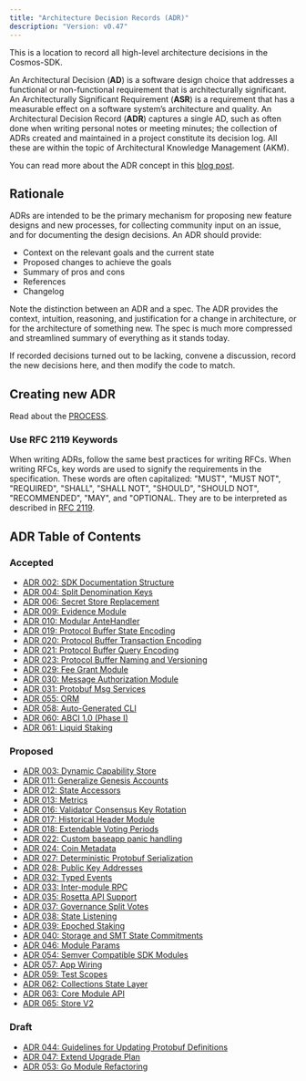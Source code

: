 ```yaml
---
title: "Architecture Decision Records (ADR)"
description: "Version: v0.47"
---
```


This is a location to record all high-level architecture decisions in the Cosmos-SDK.

An Architectural Decision (**AD**) is a software design choice that addresses a functional or non-functional requirement that is architecturally significant. An Architecturally Significant Requirement (**ASR**) is a requirement that has a measurable effect on a software system’s architecture and quality. An Architectural Decision Record (**ADR**) captures a single AD, such as often done when writing personal notes or meeting minutes; the collection of ADRs created and maintained in a project constitute its decision log. All these are within the topic of Architectural Knowledge Management (AKM).

You can read more about the ADR concept in this [blog post](https://product.reverb.com/documenting-architecture-decisions-the-reverb-way-a3563bb24bd0#.78xhdix6t).

## Rationale[​](#rationale "Direct link to Rationale")

ADRs are intended to be the primary mechanism for proposing new feature designs and new processes, for collecting community input on an issue, and for documenting the design decisions. An ADR should provide:

* Context on the relevant goals and the current state
* Proposed changes to achieve the goals
* Summary of pros and cons
* References
* Changelog

Note the distinction between an ADR and a spec. The ADR provides the context, intuition, reasoning, and justification for a change in architecture, or for the architecture of something new. The spec is much more compressed and streamlined summary of everything as it stands today.

If recorded decisions turned out to be lacking, convene a discussion, record the new decisions here, and then modify the code to match.

## Creating new ADR[​](#creating-new-adr "Direct link to Creating new ADR")

Read about the [PROCESS](/v0.47/build/architecture/PROCESS).

### Use RFC 2119 Keywords[​](#use-rfc-2119-keywords "Direct link to Use RFC 2119 Keywords")

When writing ADRs, follow the same best practices for writing RFCs. When writing RFCs, key words are used to signify the requirements in the specification. These words are often capitalized: "MUST", "MUST NOT", "REQUIRED", "SHALL", "SHALL NOT", "SHOULD", "SHOULD NOT", "RECOMMENDED", "MAY", and "OPTIONAL. They are to be interpreted as described in [RFC 2119](https://datatracker.ietf.org/doc/html/rfc2119).

## ADR Table of Contents[​](#adr-table-of-contents "Direct link to ADR Table of Contents")

### Accepted[​](#accepted "Direct link to Accepted")

* [ADR 002: SDK Documentation Structure](/v0.47/build/architecture/adr-002-docs-structure)
* [ADR 004: Split Denomination Keys](/v0.47/build/architecture/adr-004-split-denomination-keys)
* [ADR 006: Secret Store Replacement](/v0.47/build/architecture/adr-006-secret-store-replacement)
* [ADR 009: Evidence Module](/v0.47/build/architecture/adr-009-evidence-module)
* [ADR 010: Modular AnteHandler](/v0.47/build/architecture/adr-010-modular-antehandler)
* [ADR 019: Protocol Buffer State Encoding](/v0.47/build/architecture/adr-019-protobuf-state-encoding)
* [ADR 020: Protocol Buffer Transaction Encoding](/v0.47/build/architecture/adr-020-protobuf-transaction-encoding)
* [ADR 021: Protocol Buffer Query Encoding](/v0.47/build/architecture/adr-021-protobuf-query-encoding)
* [ADR 023: Protocol Buffer Naming and Versioning](/v0.47/build/architecture/adr-023-protobuf-naming)
* [ADR 029: Fee Grant Module](/v0.47/build/architecture/adr-029-fee-grant-module)
* [ADR 030: Message Authorization Module](/v0.47/build/architecture/adr-030-authz-module)
* [ADR 031: Protobuf Msg Services](/v0.47/build/architecture/adr-031-msg-service)
* [ADR 055: ORM](/v0.47/build/architecture/adr-055-orm)
* [ADR 058: Auto-Generated CLI](/v0.47/build/architecture/adr-058-auto-generated-cli)
* [ADR 060: ABCI 1.0 (Phase I)](/v0.47/build/architecture/adr-060-abci-1.0)
* [ADR 061: Liquid Staking](/v0.47/build/architecture/adr-061-liquid-staking)

### Proposed[​](#proposed "Direct link to Proposed")

* [ADR 003: Dynamic Capability Store](/v0.47/build/architecture/adr-003-dynamic-capability-store)
* [ADR 011: Generalize Genesis Accounts](/v0.47/build/architecture/adr-011-generalize-genesis-accounts)
* [ADR 012: State Accessors](/v0.47/build/architecture/adr-012-state-accessors)
* [ADR 013: Metrics](/v0.47/build/architecture/adr-013-metrics)
* [ADR 016: Validator Consensus Key Rotation](/v0.47/build/architecture/adr-016-validator-consensus-key-rotation)
* [ADR 017: Historical Header Module](/v0.47/build/architecture/adr-017-historical-header-module)
* [ADR 018: Extendable Voting Periods](/v0.47/build/architecture/adr-018-extendable-voting-period)
* [ADR 022: Custom baseapp panic handling](/v0.47/build/architecture/adr-022-custom-panic-handling)
* [ADR 024: Coin Metadata](/v0.47/build/architecture/adr-024-coin-metadata)
* [ADR 027: Deterministic Protobuf Serialization](/v0.47/build/architecture/adr-027-deterministic-protobuf-serialization)
* [ADR 028: Public Key Addresses](/v0.47/build/architecture/adr-028-public-key-addresses)
* [ADR 032: Typed Events](/v0.47/build/architecture/adr-032-typed-events)
* [ADR 033: Inter-module RPC](/v0.47/build/architecture/adr-033-protobuf-inter-module-comm)
* [ADR 035: Rosetta API Support](/v0.47/build/architecture/adr-035-rosetta-api-support)
* [ADR 037: Governance Split Votes](/v0.47/build/architecture/adr-037-gov-split-vote)
* [ADR 038: State Listening](/v0.47/build/architecture/adr-038-state-listening)
* [ADR 039: Epoched Staking](/v0.47/build/architecture/adr-039-epoched-staking)
* [ADR 040: Storage and SMT State Commitments](/v0.47/build/architecture/adr-040-storage-and-smt-state-commitments)
* [ADR 046: Module Params](/v0.47/build/architecture/adr-046-module-params)
* [ADR 054: Semver Compatible SDK Modules](/v0.47/build/architecture/adr-054-semver-compatible-modules)
* [ADR 057: App Wiring](/v0.47/build/architecture/adr-057-app-wiring)
* [ADR 059: Test Scopes](/v0.47/build/architecture/adr-059-test-scopes)
* [ADR 062: Collections State Layer](/v0.47/build/architecture/adr-062-collections-state-layer)
* [ADR 063: Core Module API](/v0.47/build/architecture/adr-063-core-module-api)
* [ADR 065: Store V2](/v0.47/build/architecture/adr-065-store-v2)

### Draft[​](#draft "Direct link to Draft")

* [ADR 044: Guidelines for Updating Protobuf Definitions](/v0.47/build/architecture/adr-044-protobuf-updates-guidelines)
* [ADR 047: Extend Upgrade Plan](/v0.47/build/architecture/adr-047-extend-upgrade-plan)
* [ADR 053: Go Module Refactoring](/v0.47/build/architecture/adr-053-go-module-refactoring)
